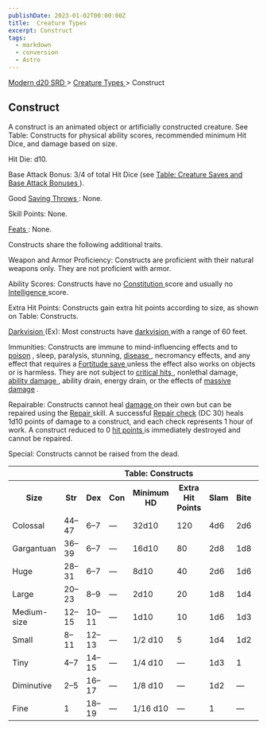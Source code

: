 ```yaml
---
publishDate: 2023-01-02T00:00:00Z
title:  Creature Types 
excerpt: Construct
tags:
  - markdown
  - conversion
  - Astro
---
```


[ Modern d20 SRD ](/#modernD20) > [ Creature Types ](modern-d20-srd-creature-types-index) > Construct

##  Construct

A construct is an animated object or artificially constructed creature. See
Table: Constructs for physical ability scores, recommended minimum Hit Dice,
and damage based on size.

Hit Die: d10.

Base Attack Bonus: 3/4 of total Hit Dice (see [ Table: Creature Saves and Base Attack Bonuses ](modern-d20-srd-creature-types-index) ).

Good [ Saving Throws ](modern-d20-srd-basics-saving-throws) : None.

Skill Points: None.

[ Feats ](modern-d20-srd-feats-index) : None.

Constructs share the following additional traits.

Weapon and Armor Proficiency: Constructs are proficient with their natural
weapons only. They are not proficient with armor.

Ability Scores: Constructs have no [ Constitution ](modern-d20-srd-basics-ability-scores) score and usually no [ Intelligence ](modern-d20-srd-basics-ability-scores) score.

Extra Hit Points: Constructs gain extra hit points according to size, as shown
on Table: Constructs.

[ Darkvision ](modern-d20-srd-special-abilities-darkvision) (Ex): Most
constructs have [ darkvision ](modern-d20-srd-special-abilities-darkvision)
with a range of 60 feet.

Immunities: Constructs are immune to mind-influencing effects and to [ poison](modern-d20-srd-environment-hazards-poison) , sleep, paralysis, stunning, [disease ](modern-d20-srd-environment-hazards-disease) , necromancy effects,
and any effect that requires a [ Fortitude save ](modern-d20-srd-basics-saving-throws) unless the effect also works on objects or is harmless. They
are not subject to [ critical hits ](modern-d20-srd-combat-critical-hits) ,
nonlethal damage, [ ability damage ](modern-d20-srd-basics-ability-scores) ,
ability drain, energy drain, or the effects of [ massive damage](modern-d20-srd-combat-death-dying-healing) .

Repairable: Constructs cannot heal [ damage ](modern-d20-srd-combat-damage) on
their own but can be repaired using the [ Repair ](modern-d20-srd-skills-repair) skill. A successful [ Repair ](modern-d20-srd-skills-repair) [ check](modern-d20-srd-skills-skill-basics-php#skill-check-index) (DC 30) heals 1d10
points of damage to a construct, and each check represents 1 hour of work. A
construct reduced to 0 [ hit points ](modern-d20-srd-combat-hit-points) is
immediately destroyed and cannot be repaired.

Special: Constructs cannot be raised from the dead.


<table> <tr> <th colspan="10"> Table: Constructs </th> </tr> <tr> <th> Size </th> <th> Str </th> <th> Dex </th> <th> Con </th> <th> Minimum HD </th> <th> Extra Hit Points </th> <th> Slam </th> <th> Bite </th> <th> Claw </th> <th> Gore </th> </tr> <tr> <td> Colossal </td> <td> 44–47 </td> <td> 6–7 </td> <td> — </td> <td> 32d10 </td> <td> 120 </td> <td> 4d6 </td> <td> 2d6 </td> <td> 2d8 </td> <td> 4d6 </td> </tr> <tr class="shaded"> <td> Gargantuan </td> <td> 36–39 </td> <td> 6–7 </td> <td> — </td> <td> 16d10 </td> <td> 80 </td> <td> 2d8 </td> <td> 1d8 </td> <td> 2d6 </td> <td> 2d8 </td> </tr> <tr> <td> Huge </td> <td> 28–31 </td> <td> 6–7 </td> <td> — </td> <td> 8d10 </td> <td> 40 </td> <td> 2d6 </td> <td> 1d6 </td> <td> 2d4 </td> <td> 2d6 </td> </tr> <tr class="shaded"> <td> Large </td> <td> 20–23 </td> <td> 8–9 </td> <td> — </td> <td> 2d10 </td> <td> 20 </td> <td> 1d8 </td> <td> 1d4 </td> <td> 1d6 </td> <td> 1d8 </td> </tr> <tr> <td> Medium-size </td> <td> 12–15 </td> <td> 10–11 </td> <td> — </td> <td> 1d10 </td> <td> 10 </td> <td> 1d6 </td> <td> 1d3 </td> <td> 1d4 </td> <td> 1d6 </td> </tr> <tr class="shaded"> <td> Small </td> <td> 8–11 </td> <td> 12–13 </td> <td> — </td> <td> 1/2 d10 </td> <td> 5 </td> <td> 1d4 </td> <td> 1d2 </td> <td> 1d3 </td> <td> 1d4 </td> </tr> <tr> <td> Tiny </td> <td> 4–7 </td> <td> 14–15 </td> <td> — </td> <td> 1/4 d10 </td> <td> — </td> <td> 1d3 </td> <td> 1 </td> <td> 1d2 </td> <td> 1d3 </td> </tr> <tr class="shaded"> <td> Diminutive </td> <td> 2–5 </td> <td> 16–17 </td> <td> — </td> <td> 1/8 d10 </td> <td> — </td> <td> 1d2 </td> <td> — </td> <td> 1 </td> <td> 1d2 </td> </tr> <tr> <td> Fine </td> <td> 1 </td> <td> 18–19 </td> <td> — </td> <td> 1/16 d10 </td> <td> — </td> <td> 1 </td> <td> — </td> <td> — </td> <td> 1 </td> </tr> </table>


